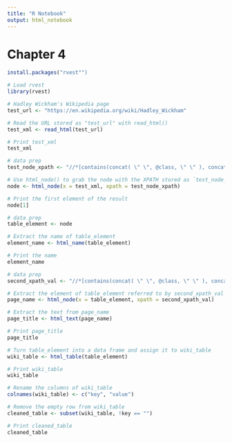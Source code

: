 ```yaml
---
title: "R Notebook"
output: html_notebook
---
```


# Chapter 4

```r
install.packages("rvest"")
```

```r
# Load rvest
library(rvest)

# Hadley Wickham's Wikipedia page
test_url <- "https://en.wikipedia.org/wiki/Hadley_Wickham"

# Read the URL stored as "test_url" with read_html()
test_xml <- read_html(test_url)

# Print test_xml
test_xml
```

```r
# data prep
test_node_xpath <- "//*[contains(concat( \" \", @class, \" \" ), concat( \" \", \"vcard\", \" \" ))]"

# Use html_node() to grab the node with the XPATH stored as `test_node_xpath`
node <- html_node(x = test_xml, xpath = test_node_xpath)

# Print the first element of the result
node[1]
```

```r
# data prep
table_element <- node

# Extract the name of table_element
element_name <- html_name(table_element)

# Print the name
element_name
```

```r
# data prep
second_xpath_val <- "//*[contains(concat( \" \", @class, \" \" ), concat( \" \", \"fn\", \" \" ))]"

# Extract the element of table_element referred to by second_xpath_val and store it as page_name
page_name <- html_node(x = table_element, xpath = second_xpath_val)

# Extract the text from page_name
page_title <- html_text(page_name)

# Print page_title
page_title
```

```r
# Turn table_element into a data frame and assign it to wiki_table
wiki_table <- html_table(table_element)

# Print wiki_table
wiki_table
```

```r
# Rename the columns of wiki_table
colnames(wiki_table) <- c("key", "value")

# Remove the empty row from wiki_table
cleaned_table <- subset(wiki_table, !key == "")

# Print cleaned_table
cleaned_table
```





